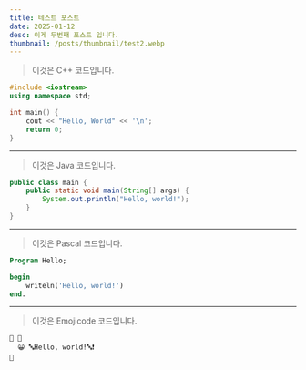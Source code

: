 ```yaml
---
title: 테스트 포스트
date: 2025-01-12
desc: 이게 두번째 포스트 입니다. 
thumbnail: /posts/thumbnail/test2.webp
---
```


> 이것은 C++ 코드입니다.

```c++
#include <iostream>
using namespace std;

int main() {
    cout << "Hello, World" << '\n';
    return 0;
}
```
---

> 이것은 Java 코드입니다.
```java
public class main {
    public static void main(String[] args) {
        System.out.println("Hello, world!");
    }
}
```  

---


> 이것은 Pascal 코드입니다.
```pascal
Program Hello;

begin
    writeln('Hello, world!')
end.
```

---

> 이것은 Emojicode 코드입니다.
```emojicode
🏁 🍇
  😀 🔤Hello, world!🔤❗
🍉
```